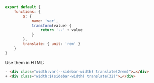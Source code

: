 ```js name=master.css.js
export default {
    functions: {
        $: {
            name: 'var',
            transform(value) {
                return '--' + value
            }
        },
        translate: { unit: 'rem' }
    }
}
```
Use them in HTML:
```html
- <div class="width:var(--sidebar-width) translate(2rem)">…</div>
+ <div class="width:$(sidebar-width) translate(32)">…</div>
```